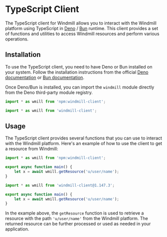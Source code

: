 
# TypeScript Client

The TypeScript client for Windmill allows you to interact with the Windmill platform using TypeScript in [Deno](https://deno.land/) / [Bun](https://bun.sh/) runtime. This client provides a set of functions and utilities to access Windmill resources and perform various operations.

## Installation

To use the TypeScript client, you need to have Deno or Bun installed on your system. Follow the installation instructions from the official [Deno documentation](https://deno.land/manual@v1.36.1/getting_started/installation) or [Bun documentation](https://bun.sh/docs/installation).

Once Deno/Bun is installed, you can import the `windmill` module directly from the Deno third-party module registry.

<Tabs className="unique-tabs">
<TabItem value="deno" label="TypeScript (Deno)" attributes={{className: "text-xs p-4 !mt-0 !ml-0"}}>

```typescript
import * as wmill from 'npm:windmill-client';
```

</TabItem>
<TabItem value="bun" label="TypeScript (Bun)" attributes={{className: "text-xs p-4 !mt-0 !ml-0"}}>

```typescript
import * as wmill from 'windmill-client';
```

</TabItem>
</Tabs>

## Usage

The TypeScript client provides several functions that you can use to interact with the Windmill platform. Here's an example of how to use the client to get a resource from Windmill:

<Tabs className="unique-tabs">
<TabItem value="deno" label="TypeScript (Deno)" attributes={{className: "text-xs p-4 !mt-0 !ml-0"}}>

```typescript
import * as wmill from 'npm:windmill-client';

export async function main() {
	let x = await wmill.getResource('u/user/name');
}
```

</TabItem>
<TabItem value="bun" label="TypeScript (Bun)" attributes={{className: "text-xs p-4 !mt-0 !ml-0"}}>

```typescript
import * as wmill from 'windmill-client@1.147.3';

export async function main() {
	let x = await wmill.getResource('u/user/name');
}
```

</TabItem>
</Tabs>

In the example above, the `getResource` function is used to retrieve a resource with the path `'u/user/name'` from the Windmill platform. The returned resource can be further processed or used as needed in your application.
